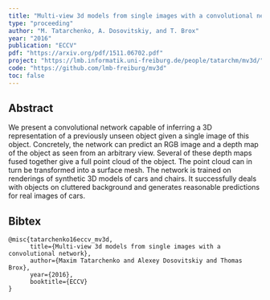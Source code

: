 ```yaml
---
title: "Multi-view 3d models from single images with a convolutional network"
type: "proceeding"
author: "M. Tatarchenko, A. Dosovitskiy, and T. Brox"
year: "2016"
publication: "ECCV"
pdf: "https://arxiv.org/pdf/1511.06702.pdf"
project: "https://lmb.informatik.uni-freiburg.de/people/tatarchm/mv3d/"
code: "https://github.com/lmb-freiburg/mv3d"
toc: false
---
```


## Abstract

We present a convolutional network capable of inferring a 3D representation of a previously unseen object given a single image of this object. Concretely, the network can predict an RGB image and a depth map of the object as seen from an arbitrary view. Several of these depth maps fused together give a full point cloud of the object. The point cloud can in turn be transformed into a surface mesh. The network is trained on renderings of synthetic 3D models of cars and chairs. It successfully deals with objects on cluttered background and generates reasonable predictions for real images of cars.

## Bibtex
```
@misc{tatarchenko16eccv_mv3d,
      title={Multi-view 3d models from single images with a convolutional network}, 
      author={Maxim Tatarchenko and Alexey Dosovitskiy and Thomas Brox},
      year={2016},
      booktitle={ECCV}
}
```
